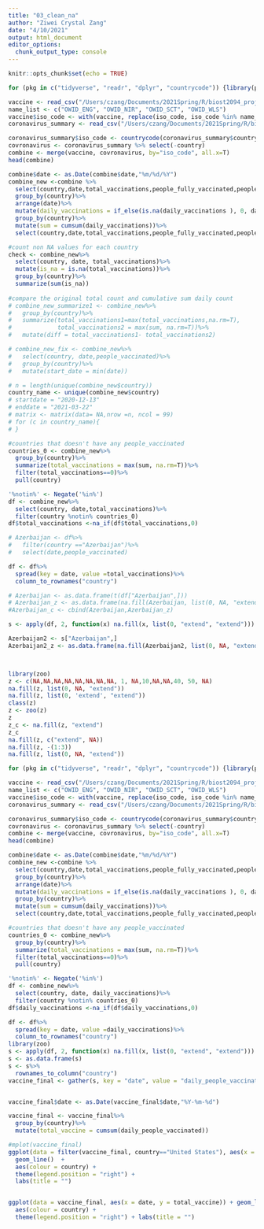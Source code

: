 ```yaml
---
title: "03_clean_na"
author: "Ziwei Crystal Zang"
date: "4/10/2021"
output: html_document
editor_options: 
  chunk_output_type: console
---
```


```r
knitr::opts_chunk$set(echo = TRUE)
```


```r
for (pkg in c("tidyverse", "readr", "dplyr", "countrycode")) {library(pkg, character.only = TRUE)}

vaccine <- read_csv("/Users/czang/Documents/2021Spring/R/biost2094_project/data/vaccinations.csv")
name_list <- c("OWID_ENG", "OWID_NIR", "OWID_SCT", "OWID_WLS")
vaccine$iso_code <- with(vaccine, replace(iso_code, iso_code %in% name_list, "GBR"))
coronavirus_summary <- read_csv("/Users/czang/Documents/2021Spring/R/biost2094_project/data/coronavirus_summary.csv")

coronavirus_summary$iso_code <- countrycode(coronavirus_summary$country, 'country.name','iso3c')
covronavirus <- coronavirus_summary %>% select(-country)
combine <- merge(vaccine, covronavirus, by="iso_code", all.x=T)
head(combine)

combine$date <- as.Date(combine$date,"%m/%d/%Y")
combine_new <-combine %>%
  select(country,date,total_vaccinations,people_fully_vaccinated,people_vaccinated,total_vaccinations_per_hundred, population, daily_vaccinations)%>%
  group_by(country)%>%
  arrange(date)%>%
  mutate(daily_vaccinations = if_else(is.na(daily_vaccinations ), 0, daily_vaccinations))%>%
  group_by(country)%>%
  mutate(sum = cumsum(daily_vaccinations))%>%
  select(country,date,total_vaccinations,people_fully_vaccinated,people_vaccinated,daily_vaccinations, sum)

#count non NA values for each country
check <- combine_new%>%
  select(country, date, total_vaccinations)%>%
  mutate(is_na = is.na(total_vaccinations))%>%
  group_by(country)%>%
  summarize(sum(is_na))
  
#compare the original total count and cumulative sum daily count
# combine_new_summarize1 <- combine_new%>%
#   group_by(country)%>%
#   summarize(total_vaccinations1=max(total_vaccinations,na.rm=T),
#             total_vaccinations2 = max(sum, na.rm=T))%>%
#   mutate(diff = total_vaccinations1- total_vaccinations2)

# combine_new_fix <- combine_new%>%
#   select(country, date,people_vaccinated)%>%
#   group_by(country)%>%
#   mutate(start_date = min(date))

# n = length(unique(combine_new$country))
country_name <- unique(combine_new$country)
# startdate = "2020-12-13"
# enddate = "2021-03-22"
# matrix <- matrix(data= NA,nrow =n, ncol = 99)
# for (c in country_name){
# }

#countries that doesn't have any people_vaccinated
countries_0 <- combine_new%>%
  group_by(country)%>%
  summarize(total_vaccinations = max(sum, na.rm=T))%>%
  filter(total_vaccinations==0)%>%
  pull(country)

'%notin%' <- Negate('%in%')
df <- combine_new%>%
  select(country, date,total_vaccinations)%>%
  filter(country %notin% countries_0)
df$total_vaccinations <-na_if(df$total_vaccinations,0)

# Azerbaijan <- df%>%
#   filter(country =="Azerbaijan")%>%
#   select(date,people_vaccinated)

df <- df%>%
  spread(key = date, value =total_vaccinations)%>%
  column_to_rownames("country")

# Azerbaijan <- as.data.frame(t(df["Azerbaijan",]))
# Azerbaijan_z <- as.data.frame(na.fill(Azerbaijan, list(0, NA, "extend")))
#Azerbaijan_c <- cbind(Azerbaijan,Azerbaijan_z)

s <- apply(df, 2, function(x) na.fill(x, list(0, "extend", "extend")))

Azerbaijan2 <- s["Azerbaijan",]
Azerbaijan2_z <- as.data.frame(na.fill(Azerbaijan2, list(0, NA, "extend")))



library(zoo)
z <- c(NA,NA,NA,NA,NA,NA,NA,NA, 1, NA,10,NA,NA,40, 50, NA)
na.fill(z, list(0, NA, "extend"))
na.fill(z, list(0, 'extend', "extend"))
class(z)
z <- zoo(z)
z
z_c <- na.fill(z, "extend")
z_c
na.fill(z, c("extend", NA))
na.fill(z, -(1:3))
na.fill(z, list(0, NA, "extend"))

```

```r
for (pkg in c("tidyverse", "readr", "dplyr", "countrycode")) {library(pkg, character.only = TRUE)}

vaccine <- read_csv("/Users/czang/Documents/2021Spring/R/biost2094_project/data/vaccinations.csv")
name_list <- c("OWID_ENG", "OWID_NIR", "OWID_SCT", "OWID_WLS")
vaccine$iso_code <- with(vaccine, replace(iso_code, iso_code %in% name_list, "GBR"))
coronavirus_summary <- read_csv("/Users/czang/Documents/2021Spring/R/biost2094_project/data/coronavirus_summary.csv")

coronavirus_summary$iso_code <- countrycode(coronavirus_summary$country, 'country.name','iso3c')
covronavirus <- coronavirus_summary %>% select(-country)
combine <- merge(vaccine, covronavirus, by="iso_code", all.x=T)
head(combine)

combine$date <- as.Date(combine$date,"%m/%d/%Y")
combine_new <-combine %>%
  select(country,date,total_vaccinations,people_fully_vaccinated,people_vaccinated,total_vaccinations_per_hundred, population, daily_vaccinations)%>%
  group_by(country)%>%
  arrange(date)%>%
  mutate(daily_vaccinations = if_else(is.na(daily_vaccinations ), 0, daily_vaccinations))%>%
  group_by(country)%>%
  mutate(sum = cumsum(daily_vaccinations))%>%
  select(country,date,total_vaccinations,people_fully_vaccinated,people_vaccinated,daily_vaccinations, sum)

#countries that doesn't have any people_vaccinated
countries_0 <- combine_new%>%
  group_by(country)%>%
  summarize(total_vaccinations = max(sum, na.rm=T))%>%
  filter(total_vaccinations==0)%>%
  pull(country)

'%notin%' <- Negate('%in%')
df <- combine_new%>%
  select(country, date, daily_vaccinations)%>%
  filter(country %notin% countries_0)
df$daily_vaccinations <-na_if(df$daily_vaccinations,0)

df <- df%>%
  spread(key = date, value =daily_vaccinations)%>%
  column_to_rownames("country")
library(zoo)
s <- apply(df, 2, function(x) na.fill(x, list(0, "extend", "extend")))
s <- as.data.frame(s)
s <- s%>%
  rownames_to_column("country")
vaccine_final <- gather(s, key = "date", value = "daily_people_vaccinated",-country)


vaccine_final$date <- as.Date(vaccine_final$date,"%Y-%m-%d")

vaccine_final <- vaccine_final%>%
  group_by(country)%>%
  mutate(total_vaccine = cumsum(daily_people_vaccinated))

#mplot(vaccine_final)
ggplot(data = filter(vaccine_final, country=="United States"), aes(x = date, y = total_vaccine)) + 
  geom_line()  +
  aes(colour = country) + 
  theme(legend.position = "right") +
  labs(title = "")


ggplot(data = vaccine_final, aes(x = date, y = total_vaccine)) + geom_line()  + 
  aes(colour = country) + 
  theme(legend.position = "right") + labs(title = "")
```

